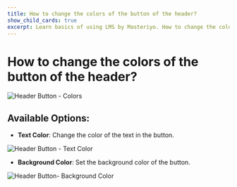 ---
title: How to change the colors of the button of the header?
show_child_cards: true
excerpt: Learn basics of using LMS by Masteriyo. How to change the colors of the button of the header.
---

# How to change the colors of the button of the header?

![Header Button - Colors](https://user-images.githubusercontent.com/109593521/183478245-0264a39a-2d6e-4985-81d9-ded2f7e77a42.png)


## Available Options:

- **Text Color**: Change the color of the text in the button.

![Header Button - Text Color](https://user-images.githubusercontent.com/109593521/183478660-5ba8e0f9-3fd1-4aa4-9edb-8c4a2f4d29e7.png)

- **Background Color**: Set the background color of the button.

![Header Button- Background Color](https://user-images.githubusercontent.com/109593521/183479019-e10c3b05-fd69-4eb5-9569-d3667d19b330.png)
